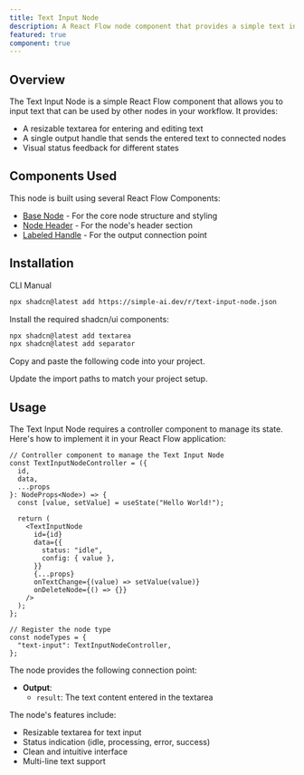 ```yaml
---
title: Text Input Node
description: A React Flow node component that provides a simple text input interface with a resizable textarea and single output
featured: true
component: true
---
```


<ComponentPreview name="text-input-node-demo" description="An example of a Text Input node with a resizable textarea" componentContainerClassName="p-0" />

## Overview

The Text Input Node is a simple React Flow component that allows you to input text that can be used by other nodes in your workflow. It provides:

- A resizable textarea for entering and editing text
- A single output handle that sends the entered text to connected nodes
- Visual status feedback for different states

## Components Used

This node is built using several React Flow Components:
- [Base Node](https://reactflow.dev/components/nodes/base-node) - For the core node structure and styling
- [Node Header](https://reactflow.dev/components/nodes/node-header) - For the node's header section
- [Labeled Handle](https://reactflow.dev/components/handles/labeled-handle) - For the output connection point

## Installation

<Tabs defaultValue="cli">

<TabsList>
  <TabsTrigger value="cli">CLI</TabsTrigger>
  <TabsTrigger value="manual">Manual</TabsTrigger>
</TabsList>

<TabsContent value="cli">

```bash
npx shadcn@latest add https://simple-ai.dev/r/text-input-node.json
```

</TabsContent>

<TabsContent value="manual">

<Steps>

<Step>Install the required shadcn/ui components:</Step>

```bash
npx shadcn@latest add textarea
npx shadcn@latest add separator
```

<Step>Copy and paste the following code into your project.</Step>

<ComponentSource name="text-input-node" />

<Step>Update the import paths to match your project setup.</Step>

</Steps>

</TabsContent>

</Tabs>

## Usage

The Text Input Node requires a controller component to manage its state. Here's how to implement it in your React Flow application:

```tsx
// Controller component to manage the Text Input Node
const TextInputNodeController = ({
  id,
  data,
  ...props
}: NodeProps<Node>) => {
  const [value, setValue] = useState("Hello World!");

  return (
    <TextInputNode
      id={id}
      data={{
        status: "idle",
        config: { value },
      }}
      {...props}
      onTextChange={(value) => setValue(value)}
      onDeleteNode={() => {}}
    />
  );
};

// Register the node type
const nodeTypes = {
  "text-input": TextInputNodeController,
};
```

The node provides the following connection point:

- **Output**:
  - `result`: The text content entered in the textarea

The node's features include:
- Resizable textarea for text input
- Status indication (idle, processing, error, success)
- Clean and intuitive interface
- Multi-line text support

